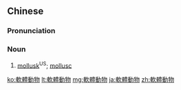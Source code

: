 {{also|軟体動物|软体动物}}
==Chinese==
{{zh-forms|s=软体动物|type=112}}

===Pronunciation===
{{zh-pron
|m=ruǎntǐ dòngwù
|c=jyun5 tai2 dung6 mat6
|cat=n
}}

===Noun===
{{zh-noun}}

# [[mollusk]]<sup>US</sup>; [[mollusc]]

[[ko:軟體動物]]
[[lt:軟體動物]]
[[mg:軟體動物]]
[[ja:軟體動物]]
[[zh:軟體動物]]
